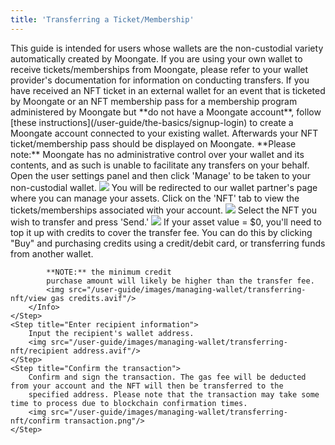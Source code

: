 ```yaml
---
title: 'Transferring a Ticket/Membership'
---
```

<Info>
    This guide is intended for users whose wallets are the non-custodial variety automatically created by Moongate. If you are 
    using your own wallet to receive tickets/memberships from Moongate, please refer to your wallet provider's documentation for 
    information on conducting transfers.
</Info>
<Info>
    If you have received an NFT ticket in an external wallet for an event that is ticketed by Moongate or an NFT membership pass 
    for a membership program administered by Moongate but **do not have a Moongate account**, follow [these instructions](/user-guide/the-basics/signup-login)
    to create a Moongate account connected to your existing wallet. Afterwards your NFT ticket/membership pass should be displayed on Moongate. 
</Info>
<Warning>
    **Please note:** Moongate has no administrative control over your wallet and its contents, and as such is unable to facilitate any 
    transfers on your behalf.
</Warning>
<Steps>    
    <Step title="Access your non-custodial wallet">
        Open the user settings panel and then click 'Manage' to be taken to your non-custodial wallet.
        <img src="/user-guide/images/managing-wallet/transferring-nft/manage assets button.gif"/>
    </Step>
    <Step title="Select the NFT you wish to transfer">
        You will be redirected to our wallet partner's page where you can manage your assets. Click on the 'NFT' tab to view the 
        tickets/memberships associated with your account.
        <img src="/user-guide/images/managing-wallet/transferring-nft/manage assets view.png"/>
        Select the NFT you wish to transfer and press 'Send.'
        <img src="/user-guide/images/managing-wallet/transferring-nft/send button.avif"/>
        <Info>
            If your asset value = $0, you'll need to top it up with credits to cover the transfer fee. You can do this by clicking "Buy" 
            and purchasing credits using a credit/debit card, or transferring funds from another wallet.
            
            **NOTE:** the minimum credit 
            purchase amount will likely be higher than the transfer fee.
            <img src="/user-guide/images/managing-wallet/transferring-nft/view gas credits.avif"/>
        </Info>
    </Step>
    <Step title="Enter recipient information">
        Input the recipient's wallet address.
        <img src="/user-guide/images/managing-wallet/transferring-nft/recipient address.avif"/>
    </Step>
    <Step title="Confirm the transaction">
        Confirm and sign the transaction. The gas fee will be deducted from your account and the NFT will then be transferred to the 
        specified address. Please note that the transaction may take some time to process due to blockchain confirmation times.
        <img src="/user-guide/images/managing-wallet/transferring-nft/confirm transaction.png"/>
    </Step>    
</Steps>